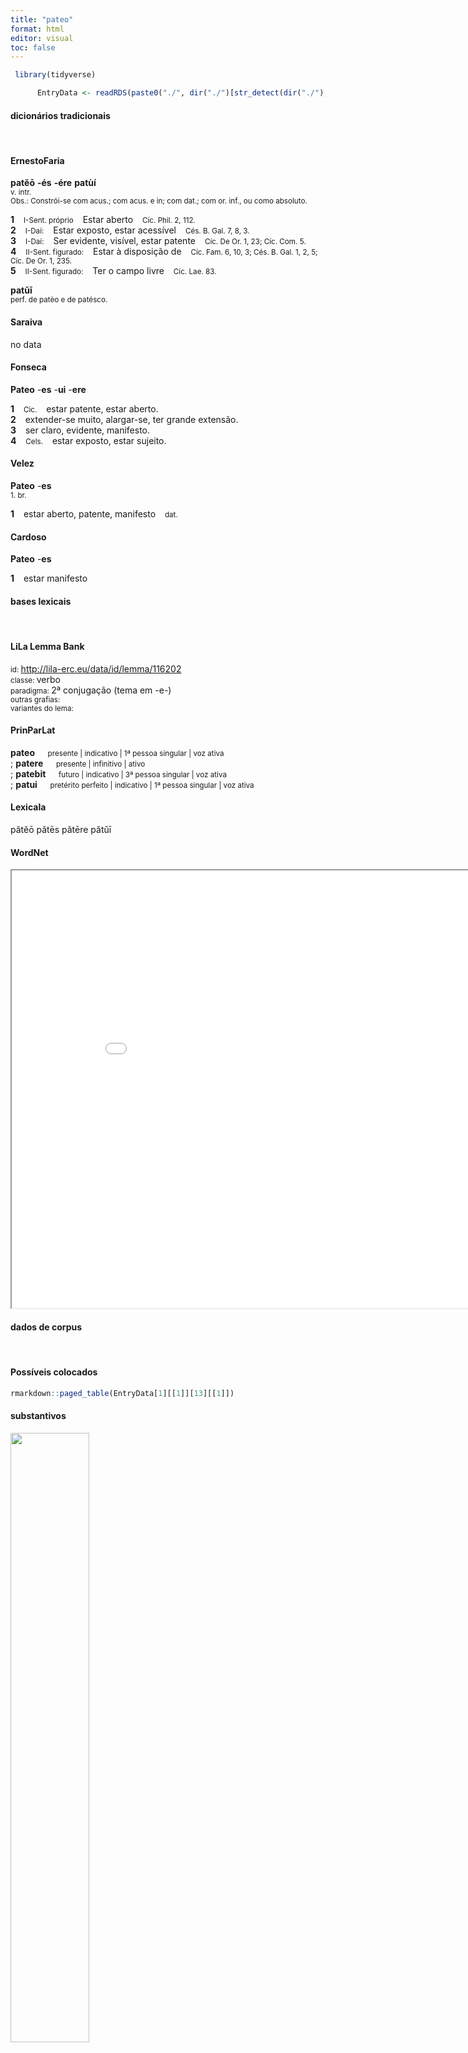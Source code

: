 ```yaml
---
title: "pateo"
format: html
editor: visual
toc: false
---
```



```r
 library(tidyverse) 

      EntryData <- readRDS(paste0("./", dir("./")[str_detect(dir("./"), "_xx112-97-116-101-111xx_.rds")]))

```


#### dicionários tradicionais

&emsp;




::: panel-tabset

#### ErnestoFaria

<b>patĕō</b> <b>-és</b> <b>-ére</b> <b>patùí</b> <br> <small>v. intr.</small> <br> <small>Obs.: Constrói-se com acus.; com acus. e in; com dat.; com or. inf., ou como absoluto.</small>   <p> <b>1</b> &ensp; <small>I-Sent. próprio</small> &ensp; Estar aberto &ensp; <small>Cíc. Phil. 2, 112.</small> <br> <b>2</b> &ensp; <small>I-Daí:</small> &ensp; Estar exposto, estar acessível &ensp; <small>Cés. B. Gal. 7, 8, 3.</small> <br> <b>3</b> &ensp; <small>I-Daí:</small> &ensp; Ser evidente, visível, estar patente &ensp; <small>Cíc. De Or. 1, 23; Cíc. Com. 5.</small> <br> <b>4</b> &ensp; <small>II-Sent. figurado:</small> &ensp; Estar à disposição de &ensp; <small>Cíc. Fam. 6, 10, 3; Cés. B. Gal. 1, 2, 5; Cíc. De Or. 1, 235.</small> <br> <b>5</b> &ensp; <small>II-Sent. figurado:</small> &ensp; Ter o campo livre &ensp; <small>Cíc. Lae. 83.</small> </p> 
 <b>patŭī</b> <br> <small>perf. de patèo e de patésco.</small> <br> <small></small>




#### Saraiva

no data




#### Fonseca

<b>Pateo</b> -<b>es</b> -<b>ui</b> -<b>ere</b>   <p> <b>1</b> &ensp; <small>Cic.</small> &ensp; estar patente, estar aberto. <br> <b>2</b> &ensp; extender-se muito, alargar-se, ter grande extensão. <br> <b>3</b> &ensp; ser claro, evidente, manifesto. <br> <b>4</b> &ensp; <small>Cels.</small> &ensp; estar exposto, estar sujeito. </p>




#### Velez

<b>Pateo</b> -<b>es</b> <br> <small>1. br.</small>   <p> <b>1</b> &ensp; estar aberto, patente, manifesto &ensp; <small>dat.</small> </p>




#### Cardoso

<b>Pateo</b> -<b>es</b>   <p> <b>1</b> &ensp; estar manifesto </p>


:::



#### bases lexicais

&emsp;






::: panel-tabset

#### LiLa Lemma Bank

<small> id: </small> <a href=' http://lila-erc.eu/data/id/lemma/116202 ' target="_blank"> http://lila-erc.eu/data/id/lemma/116202 </a> <br>
<small> classe: </small> verbo    <br>
<small> paradigma: </small> 2ª conjugação (tema em -e-) <br>
<small> outras grafias: </small>  <br>
<small> variantes do lema: </small>  <br>





#### PrinParLat

<b> pateo </b>&emsp;<small> presente | indicativo | 1ª pessoa singular | voz ativa </small><br>
; <b> patere </b>&emsp;<small> presente | infinitivo | ativo </small><br>
; <b> patebit </b>&emsp;<small> futuro | indicativo | 3ª pessoa singular | voz ativa </small><br>
; <b> patui </b>&emsp;<small> pretérito perfeito | indicativo | 1ª pessoa singular | voz ativa </small><br>





#### Lexicala

pătĕō 
 pătēs 
 pătēre 
 pătŭī




#### WordNet

<iframe width='900' height='700' src='Media/Tree__xx112-97-116-101-111xx__sem_type_lexemes_pt.html'>

</iframe>


:::



#### dados de corpus

&emsp;




::: panel-tabset

#### Possíveis colocados

```r

rmarkdown::paged_table(EntryData[1][[1]][13][[1]])

```


#### substantivos

![](./Media/wordcloud__xx112-97-116-101-111xx__BY_collocate_scoreSUBST.webp){width=50% fig-alt='This chart plots collocate by scoreSUBST, for the headword pateo here are all the values plotted: collocate: late; scoreSUBST: 0. collocate: domus; scoreSUBST: 2. collocate: non; scoreSUBST: 0'}




#### adjetivos

![](./Media/wordcloud__xx112-97-116-101-111xx__BY_collocate_scoreADJ.webp){width=50% fig-alt='This chart plots collocate by scoreADJ, for the headword pateo here are all the values plotted: collocate: late; scoreADJ: 0. collocate: domus; scoreADJ: 0. collocate: non; scoreADJ: 0'}




#### verbos

![](./Media/wordcloud__xx112-97-116-101-111xx__BY_collocate_scoreVERBO.webp){width=50% fig-alt='This chart plots collocate by scoreVERBO, for the headword pateo here are all the values plotted: collocate: late; scoreVERBO: 0. collocate: domus; scoreVERBO: 0. collocate: non; scoreVERBO: 0'}




#### advérbios

![](./Media/wordcloud__xx112-97-116-101-111xx__BY_collocate_scoreADV.webp){width=50% fig-alt='This chart plots collocate by scoreADV, for the headword pateo here are all the values plotted: collocate: late; scoreADV: 3. collocate: domus; scoreADV: 0. collocate: non; scoreADV: 2'}




#### preposições e conjunções

![](./Media/wordcloud__xx112-97-116-101-111xx__BY_collocate_scoreFUNC.webp){width=50% fig-alt='This chart plots collocate by scoreFUNC, for the headword pateo here are all the values plotted: collocate: late; scoreFUNC: 0. collocate: domus; scoreFUNC: 0. collocate: non; scoreFUNC: 0'}


:::



::: panel-tabset

#### ExemplosTraduzidos

<p> atque hoc C. Caesaris iudicium patres conscripti quam late <b>pateat</b> attendite <br> <small> Cic.Marc.13 <br> E observai, pais conscritos, quão amplamente claro está este julgamento de Caio César. <small> [JDD] </small> </small> </p>
; <p> isti ordini iudicatus lege Iulia etiam ante Pompeia Aurelia non <b>patebat</b> <br> <small> Cic.Phil.1.20.3 <br> A judicatura não estava acessível a esse congresso pela lei Júlia, mesmo antes, pela Pompéia e pela Aurélia? <small> [JDD] </small> </small> </p>
; <p> velim domum ad te scribas ut mihi tui libri <b>pateant</b> non secus ac si ipse adesses cum ceteri tum Varronis <br> <small> Cic.Att.4.14.1 <br> Gostaria que escrevesses para a tua casa para que teus livros me sejam franqueados como se tu próprio estivesses presente, tanto os de Varrão como os demais. <small> [JDD] </small> </small> </p>





#### Frequência por autor

![](./Media/barchart__xx112-97-116-101-111xx__lemma_BY_author_Frequencies.webp){width=50% fig-alt='This charts plots the frequency of lemma by author_Frequencies. The Vergilius subcorpus registers the highest normalized frequency, with the value of 3.86 and an absolute frequency of 2. The Ovidius subcorpus follows, with a normalized frequency of 3.43 and an absolute frequency of 2. the subcorpus with the least normalized frequency is Horatius with the normalized value of 0 and an absolute freqeuncy of 0. here are all the values: subcorpus: Caesar ; normalized frequency: 6 ; absolute frequency: 2.26603217765692. subcorpus: Cicero ; normalized frequency: 23 ; absolute frequency: 1.43280755525653. subcorpus: Horatius ; normalized frequency: 0 ; absolute frequency: 0. subcorpus: Ovidius ; normalized frequency: 2 ; absolute frequency: 3.43170899107756. subcorpus: Phaedrus ; normalized frequency: 2 ; absolute frequency: 3.0362835888872. subcorpus: Sallustius ; normalized frequency: 3 ; absolute frequency: 2.78267322140803. subcorpus: Seneca ; normalized frequency: 16 ; absolute frequency: 2.98613314421157. subcorpus: Suetonius ; normalized frequency: 0 ; absolute frequency: 0. subcorpus: Tacitus ; normalized frequency: 0 ; absolute frequency: 0. subcorpus: Vergilius ; normalized frequency: 2 ; absolute frequency: 3.86100386100386. subcorpus: Hieronymus ; normalized frequency: 0 ; absolute frequency: 0'}




#### Frequência por gênero

![](./Media/barchart__xx112-97-116-101-111xx__lemma_BY_genre_Frequencies.webp){width=50% fig-alt='This charts plots the frequency of lemma by genre_Frequencies. The Poesia.trágica subcorpus registers the highest normalized frequency, with the value of 6.08 and an absolute frequency of 7. The Poesia.trágica subcorpus follows, with a normalized frequency of 6.08 and an absolute frequency of 7. the subcorpus with the least normalized frequency is Poesia.lírica with the normalized value of 0 and an absolute freqeuncy of 0. here are all the values: subcorpus: Prosa.histórica ; normalized frequency: 9 ; absolute frequency: 2.1909004600891. subcorpus: Prosa.filosófica ; normalized frequency: 11 ; absolute frequency: 1.81216124940281. subcorpus: Prosa.oratória ; normalized frequency: 19 ; absolute frequency: 1.82423934020143. subcorpus: Prosa.epistolográfica ; normalized frequency: 2 ; absolute frequency: 0.529955748694984. subcorpus: Poesia.lírica ; normalized frequency: 0 ; absolute frequency: 0. subcorpus: Poesia.didática ; normalized frequency: 4 ; absolute frequency: 3.39299346848757. subcorpus: Poesia.trágica ; normalized frequency: 7 ; absolute frequency: 6.08061153578874. subcorpus: Poesia.épica ; normalized frequency: 2 ; absolute frequency: 3.86100386100386. subcorpus: Prosa.ficcional ; normalized frequency: 0 ; absolute frequency: 0'}




#### Frequência por século

![](./Media/barchart__xx112-97-116-101-111xx__lemma_BY_period_Frequencies.webp){width=50% fig-alt='This charts plots the frequency of lemma by period_Frequencies. The I.d.C. subcorpus registers the highest normalized frequency, with the value of 3.06 and an absolute frequency of 20. The I.a.C. subcorpus follows, with a normalized frequency of 1.58 and an absolute frequency of 34. the subcorpus with the least normalized frequency is II.d.C. with the normalized value of 0 and an absolute freqeuncy of 0. here are all the values: subcorpus: I.a.C. ; normalized frequency: 34 ; absolute frequency: 1.58249941819874. subcorpus: I.d.C. ; normalized frequency: 20 ; absolute frequency: 3.05950741930549. subcorpus: II.d.C. ; normalized frequency: 0 ; absolute frequency: 0. subcorpus: IV.d.C. ; normalized frequency: 0 ; absolute frequency: 0'}


:::


